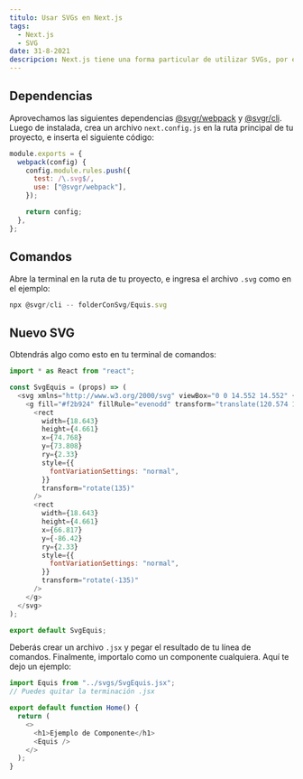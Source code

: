 ```yaml
---
titulo: Usar SVGs en Next.js
tags:
  - Next.js
  - SVG
date: 31-8-2021
descripcion: Next.js tiene una forma particular de utilizar SVGs, por ello te cuento cómo implementarlos.
---
```


## Dependencias

Aprovechamos las siguientes dependencias [@svgr/webpack](https://react-svgr.com/docs/next/)
y [@svgr/cli](https://react-svgr.com/docs/cli/). Luego de instalada, crea un archivo
`next.config.js` en la ruta principal de tu proyecto, e inserta el siguiente código:

```js
module.exports = {
  webpack(config) {
    config.module.rules.push({
      test: /\.svg$/,
      use: ["@svgr/webpack"],
    });

    return config;
  },
};
```

## Comandos

Abre la terminal en la ruta de tu proyecto, e ingresa el archivo `.svg` como en el ejemplo:

```js
npx @svgr/cli -- folderConSvg/Equis.svg
```

## Nuevo SVG

Obtendrás algo como esto en tu terminal de comandos:

```js
import * as React from "react";

const SvgEquis = (props) => (
  <svg xmlns="http://www.w3.org/2000/svg" viewBox="0 0 14.552 14.552" {...props}>
    <g fill="#f2b924" fillRule="evenodd" transform="translate(120.574 1.654)">
      <rect
        width={18.643}
        height={4.661}
        x={74.768}
        y={73.808}
        ry={2.33}
        style={{
          fontVariationSettings: "normal",
        }}
        transform="rotate(135)"
      />
      <rect
        width={18.643}
        height={4.661}
        x={66.817}
        y={-86.42}
        ry={2.33}
        style={{
          fontVariationSettings: "normal",
        }}
        transform="rotate(-135)"
      />
    </g>
  </svg>
);

export default SvgEquis;
```

Deberás crear un archivo `.jsx` y pegar el resultado de tu línea de comandos. Finalmente, importalo como un componente cualquiera. Aquí te dejo un ejemplo:

```js
import Equis from "../svgs/SvgEquis.jsx";
// Puedes quitar la terminación .jsx

export default function Home() {
  return (
    <>
      <h1>Ejemplo de Componente</h1>
      <Equis />
    </>
  );
}
```
